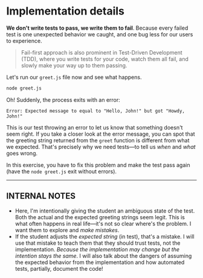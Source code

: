 # Implementation details

**We don't write tests to pass, we write them to fail**. Because every failed test is one unexpected behavior we caught, and one bug less for our users to experience.

> Fail-first approach is also prominent in Test-Driven Development (TDD), where you write tests for your code, watch them all fail, and slowly make your way up to them passing.

Let's run our `greet.js` file now and see what happens.

```sh
node greet.js
```

Oh! Suddenly, the process exits with an error:

```
Error: Expected message to equal to "Hello, John!" but got "Howdy, John!"
```

This is our test throwing an error to let us know that something doesn't seem right. If you take a closer look at the error message, you can spot that the greeting string returned from the `greet` function is different from what we expected. That's precisely why we need tests—to tell us _when_ and _what_ goes wrong.

In this exercise, you have to fix this problem and make the test pass again (have the `node greet.js` exit without errors).

---

## INTERNAL NOTES

- Here, I'm intentionally giving the student an ambiguous state of the test. Both the actual and the expected greeting strings seem legit. This is what often happens in real life—it's not so clear where's the problem. I want them to explore and _make mistakes_.
- If the student adjusts the _expected string_ (in test), that's a mistake. I will use that mistake to teach them that they should trust tests, not the implementation. _Because the implementation may change but the intention stays the same_. I will also talk about the dangers of assuming the expected behavior from the implementation and how automated tests, partially, document the code!
